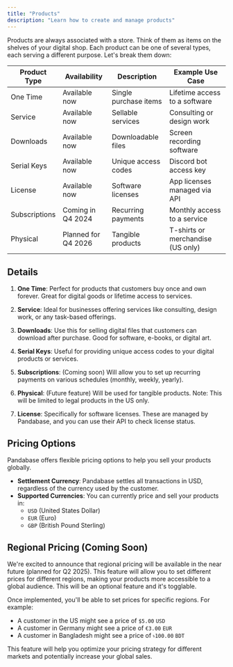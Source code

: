 ```yaml
---
title: "Products"
description: "Learn how to create and manage products"
---
```


Products are always associated with a store. Think of them as items on the shelves of your digital shop. Each product can be one of several types, each serving a different purpose. Let's break them down:

| Product Type  | Availability        | Description           | Example Use Case                  |
| ------------- | ------------------- | --------------------- | --------------------------------- |
| One Time      | Available now       | Single purchase items | Lifetime access to a software     |
| Service       | Available now       | Sellable services     | Consulting or design work         |
| Downloads     | Available now       | Downloadable files    | Screen recording software         |
| Serial Keys   | Available now       | Unique access codes   | Discord bot access key            |
| License       | Available now       | Software licenses     | App licenses managed via API      |
| Subscriptions | Coming in Q4 2024   | Recurring payments    | Monthly access to a service       |
| Physical      | Planned for Q4 2026 | Tangible products     | T-shirts or merchandise (US only) |

## Details

1. **One Time**: Perfect for products that customers buy once and own forever. Great for digital goods or lifetime access to services.

2. **Service**: Ideal for businesses offering services like consulting, design work, or any task-based offerings.

3. **Downloads**: Use this for selling digital files that customers can download after purchase. Good for software, e-books, or digital art.

4. **Serial Keys**: Useful for providing unique access codes to your digital products or services.

5. **Subscriptions**: (Coming soon) Will allow you to set up recurring payments on various schedules (monthly, weekly, yearly).

6. **Physical**: (Future feature) Will be used for tangible products. Note: This will be limited to legal products in the US only.

7. **License**: Specifically for software licenses. These are managed by Pandabase, and you can use their API to check license status.

## Pricing Options

Pandabase offers flexible pricing options to help you sell your products globally.

- **Settlement Currency**: Pandabase settles all transactions in USD, regardless of the currency used by the customer.
- **Supported Currencies**: You can currently price and sell your products in:
  - `USD` (United States Dollar)
  - `EUR` (Euro)
  - `GBP` (British Pound Sterling)

## Regional Pricing (Coming Soon)

We're excited to announce that regional pricing will be available in the near future (planned for Q2 2025). This feature will allow you to set different prices for different regions, making your products more accessible to a global audience. This will be an optional feature and it's togglable.

Once implemented, you'll be able to set prices for specific regions. For example:

- A customer in the US might see a price of `$5.00` `USD`
- A customer in Germany might see a price of `€3.00` `EUR`
- A customer in Bangladesh might see a price of `৳100.00` `BDT`

This feature will help you optimize your pricing strategy for different markets and potentially increase your global sales.